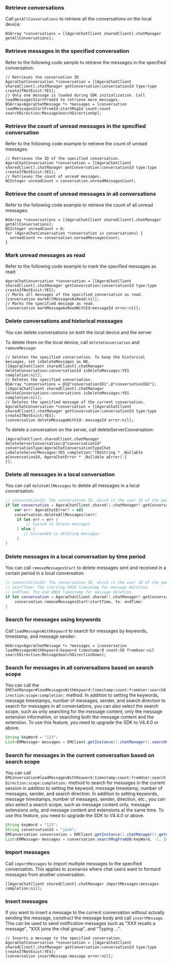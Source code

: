 <PlatformWrapper platform="ios">

### Retrieve conversations

Call `getAllConversations` to retrieve all the conversations on the local device:

```objc
NSArray *conversations = [[AgoraChatClient sharedClient].chatManager getAllConversations];
```

### Retrieve messages in the specified conversation

Refer to the following code sample to retrieve the messages in the specified conversation:

```objc
// Retrieves the conversation ID
AgoraChatConversation *conversation = [[AgoraChatClient sharedClient].chatManager getConversation:conversationId type:type createIfNotExist:YES];
// Only one message is loaded during SDK initialization. Call loadMessagesStartFromId to retrieve more messages.
NSArray<AgoraChatMessage *> *messages = [conversation loadMessagesStartFromId:startMsgId count:count searchDirection:MessageSearchDirectionUp];
```

### Retrieve the count of unread messages in the specified conversation

Refer to the following code example to retrieve the count of unread messages:

```objc
// Retrieves the ID of the specified conversation.
AgoraChatConversation *conversation = [[AgoraChatClient sharedClient].chatManager getConversation:conversationId type:type createIfNotExist:YES];
// Retrieves the count of unread messages.
NSInteger unreadCount = conversation.unreadMessagesCount;
```


### Retrieve the count of unread messages in all conversations

Refer to the following code example to retrieve the count of all unread messages:

```objc
NSArray *conversations = [[AgoraChatClient sharedClient].chatManager getAllConversations];
NSInteger unreadCount = 0;
for (AgoraChatConversation *conversation in conversations) {
  unreadCount += conversation.unreadMessagesCount;
}
```


### Mark unread messages as read

Refer to the following code example to mark the specified messages as read:

```objc
AgoraChatConversation *conversation = [[AgoraChatClient sharedClient].chatManager getConversation:conversationId type:type createIfNotExist:YES];
// Marks all messages of the specified conversation as read.
[conversation markAllMessagesAsRead:nil];
// Marks the specified message as read.
[conversation markMessageAsReadWithId:messageId error:nil];
```

### Delete conversations and historical messages

You can delete conversations on both the local device and the server.

To delete them on the local device, call `deleteConversation` and `removeMessage`:

```objc
// Deletes the specified conversation. To keep the historical messages, set isDeleteMessages as NO.
[[AgoraChatClient sharedClient].chatManager deleteConversation:conversationId isDeleteMessages:YES completion:nil];
// Deletes the specified conversation.
NSArray *conversations = @{@"conversationID1",@"conversationID2"};
[[AgoraChatClient sharedClient].chatManager deleteConversations:conversations isDeleteMessages:YES completion:nil];
// Deletes the specified message of the current conversation.
AgoraChatConversation *conversation = [[AgoraChatClient sharedClient].chatManager getConversation:conversationId type:type createIfNotExist:YES];
[conversation deleteMessageWithId:.messageId error:nil];
```

To delete a conversation on the server, call deleteServerConversation:

```objc
[AgoraChatClient.sharedClient.chatManager deleteServerConversation:@"conversationId" conversationType:AgoraChatConversationTypeChat isDeleteServerMessages:YES completion:^(NSString * _Nullable aConversationId, AgoraChatError * _Nullable aError) {
}];
```

### Delete all messages in a local conversation

You can call `deleteAllMessages` to delete all messages in a local conversation:

```swift
// conversationId: The conversation ID, which is the user ID of the peer user in one-to-one chat, group ID in group chat, and chat room ID in room chat.
if let conversation = AgoraChatClient.shared().chatManager?.getConversationWithConvId("conversationId") {
    var err: AgoraChatError? = nil
    conversation.deleteAllMessages(&err)
     if let err = err {
         // Failed to delete messages
     } else {
        // Succeeded in deleting messages
     }
}
```

### Delete messages in a local conversation by time period

You can call `removeMessagesStart` to delete messages sent and received in a certain period in a local conversation.

```swift
// conversationId: The conversation ID, which is the user ID of the peer user in one-to-one chat, group ID in group chat, and chat room ID in room chat.
// startTime: The starting UNIX timestamp for message deletion.
// endTime: The end UNIX timestamp for message deletion.
if let conversation = AgoraChatClient.shared().chatManager?.getConversationWithConvId("conversationId") {
    conversation.removeMessagesStart(startTime, to: endTime)
}
```

### Search for messages using keywords

Call `loadMessagesWithKeyword` to search for messages by keywords, timestamp, and message sender:

```objc
NSArray<AgoraChatMessage *> *messages = [conversation loadMessagesWithKeyword:keyword timestamp:0 count:50 fromUser:nil searchDirection:MessageSearchDirectionDown];
```

### Search for messages in all conversations based on search scope

You can call the `EMChatManager#loadMessagesWithKeyword:timestamp:count:fromUser:searchDirection:scope:completion:` method. In addition to setting the keywords, message timestamps, number of messages, sender, and search direction to search for messages in all conversations, you can also select the search scope, such as only searching for the message content, only the message extension information, or searching both the message content and the extension.
To use this feature, you need to upgrade the SDK to V4.4.0 or above.

```java
String keyWord = "123";
List<EMMessage> messages = EMClient.getInstance().chatManager().searchMsgFromDB(keyWord, -1, 200, null, EMConversation.EMSearchDirection.UP, EMConversation.EMMessageSearchScope.ALL);
```

### Search for messages in the current conversation based on search scope

You can call `EMConversation#loadMessagesWithKeyword:timestamp:count:fromUser:searchDirection:scope:completion:` method to search for messages in the current session in addition to setting the keyword, message timestamp, number of messages, sender, and search direction. In addition to setting keywords, message timestamps, number of messages, sender, direction, etc., you can also select a search scope, such as message content only, message extensions only, and message content and extensions at the same time.
To use this feature, you need to upgrade the SDK to V4.4.0 or above.

```java
String keyWord = "123";
String conversationId = "jack";
EMConversation conversation = EMClient.getInstance().chatManager().getConversation(conversationId);
List<EMMessage> messages = conversation.searchMsgFromDB(keyWord, -1, 200, null, EMConversation.EMSearchDirection.UP, EMConversation.EMMessageSearchScope.ALL);
```

### Import messages

Call `importMessages` to import multiple messages to the specified conversation. This applies to scenarios where chat users want to formard messages from another conversation.

```objc
[[AgoraChatClient sharedClient].chatManager importMessages:messages completion:nil];
```

### Insert messages

If you want to insert a message to the current conversation without actually sending the message, construct the message body and call `insertMessage`. This can be used to send notification messages such as "XXX recalls a message", "XXX joins the chat group", and "Typing ...".

```objc
// Inserts a message to the specified conversation.
AgoraChatConversation *conversation = [[AgoraChatClient sharedClient].chatManager getConversation:conversationId type:type createIfNotExist:YES];
[conversation insertMessage:message error:nil];
```

</PlatformWrapper>